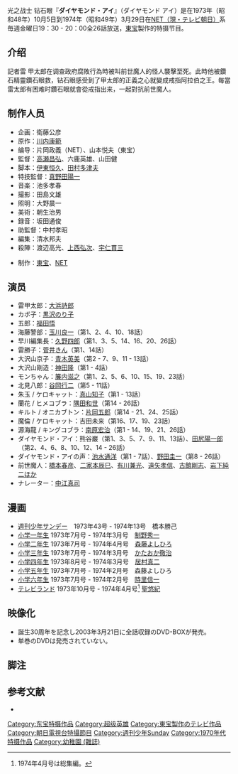 光之战士 钻石眼『'''ダイヤモンド・アイ'''』（ダイヤモンド アイ）是在1973年（昭和48年）10月5日到1974年（昭和49年）3月29日在[[テレビ朝日|NET（現・テレビ朝日）]]系毎週金曜日19：30 - 20：00全26話放送，[[東宝|東宝]]製作的特摄节目。
==介绍==
記者雷 甲太郎在调查政府腐敗行為時被叫前世魔人的怪人襲擊至死。此時他被鑽石精靈鑽石眼救，钻石眼感受到了甲太郎的正義之心就變成戒指阿拉伯之王。每當雷太郎有困难时鑽石眼就會從戒指出来，一起對抗前世魔人。
==制作人员==
* 企画：衛藤公彦
* 原作：[[川内康範|川内康範]]
* 编导：片岡政義（NET）、山本悦夫（東宝）
* 監督：[[高瀬昌弘|高瀬昌弘]]、六鹿英雄、山田健
* 脚本：[[伊東恒久|伊東恒久]]、[[田村多津夫|田村多津夫]]
* 特技監督：[[真野田陽一|真野田陽一]]
* 音楽：池多孝春
* 撮影：田島文雄
* 照明：大野晨一
* 美術：朝生治男
* 録音：坂田通俊
* 助監督：中村孝昭
* 編集：清水邦夫
* 殺陣：渡辺高光、[[上西弘次|上西弘次]]、[[宇仁貫三|宇仁貫三]]

* 制作：[[東宝|東宝]]、[[テレビ朝日|NET]]
==演员 ==
* 雷甲太郎：[[大浜詩郎|大浜詩郎]]
* カボ子：[[黒沢のり子|黒沢のり子]]
* 五郎：[[福田悟|福田悟]]
* 海藤警部：[[玉川良一|玉川良一]]（第1、2、4、10、18話）
* 早川編集長：[[久野四郎|久野四郎]]（第1、3、5、14、16、20、26話）
* 雷勝子：[[菅井きん|菅井きん]]（第1、14話）
* 大沢山京子：[[青木英美|青木英美]]（第2 - 7、9、11 - 13話）
* 大沢山剛造：[[神田隆_(俳優)|神田隆]]（第1 - 4話）
* モンちゃん：[[簾内滋之|簾内滋之]]（第1、2、5、6、10、15、19、23話）
* 北見八郎：[[谷岡行二|谷岡行二]]（第5 - 11話）
* 朱玉 / ケロキャット：[[真山知子|真山知子]]（第1 - 13話）
* 蘭花 / ヒメコブラ：[[隅田和世|隅田和世]]（第14 - 26話）
* キルト / オニカブトン：[[片岡五郎|片岡五郎]]（第14 - 21、24、25話）
* 魔倫 / ケロキャット：吉田未来（第16、17、19、23話）
* 源海龍 / キングコブラ：[[南原宏治|南原宏治]]（第1 - 14、19、21、26話）
* ダイヤモンド・アイ：熊谷巌（第1、3、5、7、9、11、13話）、[[田尻陽一郎|田尻陽一郎]]（第2、4、6、8、10、12、14 - 26話）
* ダイヤモンド・アイの声：[[池水通洋|池水通洋]]（第1 - 7話）、[[野田圭一|野田圭一]]（第8 - 26話）
* 前世魔人：[[橋本春彦|橋本春彦]]、[[二家本辰巳|二家本辰巳]]、[[有川兼光|有川兼光]]、[[遠矢孝信|遠矢孝信]]、[[古館剛志|古館剛志]]、[[岩下純二|岩下純二]]ほか
* ナレーター：[[中江真司|中江真司]]
== 漫画　==
* [[週刊少年サンデー|週刊少年サンデー]]　1973年43号 - 1974年13号　橋本勝己
* [[小学一年生|小学一年生]] 1973年7月号 - 1974年3月号　[[制野秀一|制野秀一]]
* [[小学二年生|小学二年生]] 1973年7月号 - 1974年4月号　[[森藤よしひろ|森藤よしひろ]] 
* [[小学館の学年別学習雑誌|小学三年生]] 1973年7月号 - 1974年3月号　[[かたおか徹治|かたおか徹治]]
* [[小学館の学年別学習雑誌|小学四年生]] 1973年8月号 - 1974年3月号　[[居村真二|居村真二]]
* [[小学館の学年別学習雑誌|小学五年生]] 1973年7月号 - 1974年2月号　森藤よしひろ
* [[小学館の学年別学習雑誌|小学六年生]] 1973年7月号 - 1974年2月号　[[時里信一|時里信一]]
* [[テレビランド|テレビランド]] 1973年10月号 - 1974年4月号<ref>1974年4月号は総集編。</ref> [[聖悠紀|聖悠紀]]
== 映像化　==
*誕生30周年を記念し2003年3月21日に全話収録のDVD-BOXが発売。
*単巻のDVDは発売されていない。

== 脚注 ==
<references />

== 参考文献 ==
* {{Cite book|language=ja 
|others = 監修 金田益実
|date = 1998-05-30
|title = [[宇宙船_(雑誌)|宇宙船]]SPECIAL ’70年代特撮ヒーロー全集 
|publisher = [[朝日ソノラマ|朝日ソノラマ]] 
|isbn = 4-257-03533-1 
|ref = {{SfnRef|宇宙船SPECIAL|1998}}
}}

[[Category:东宝特摄作品|Category:东宝特摄作品]]
[[Category:超级英雄|Category:超级英雄]]
[[Category:東宝製作のテレビ作品|Category:東宝製作のテレビ作品]]
[[Category:朝日電視台特攝節目|Category:朝日電視台特攝節目]]
[[Category:週刊少年Sunday|Category:週刊少年Sunday]]
[[Category:1970年代特摄作品|Category:1970年代特摄作品]]
[[Category:幼稚園_(雜誌)|Category:幼稚園 (雜誌)]]